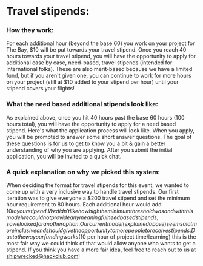 # Travel stipends:

### How they work:

For each additional hour (beyond the base 60\) you work on your project for The Bay, $10 will be put towards your travel stipend. Once you reach 40 hours towards your travel stipend, you will have the opportunity to apply for additional case by case, need-based, travel stipends (intended for international folks). These are also merit-based because we have a limited fund, but if you aren't given one, you can continue to work for more hours on your project (still at $10 added to your stipend per hour) until your stipend covers your flights\!

### What the need based additional stipends look like:

As explained above, once you hit 40 hours past the base 60 hours (100 hours total), you will have the opportunity to apply for a need based stipend. Here's what the application process will look like. When you apply, you will be prompted to answer some short answer questions. The goal of these questions is for us to get to know you a bit & gain a better understanding of why you are applying. After you submit the initial application, you will be invited to a quick chat. 

### A quick explanation on why we picked this system:

When deciding the format for travel stipends for this event, we wanted to come up with a very inclusive way to handle travel stipends. Our first iteration was to give everyone a $200 travel stipend and set the minimum hour requirement to 80 hours. Each additional hour would add $10 to your stipend. We didn't like how high the minimum threshold was and with this model we could not provide any meaningful need based stipends, so we looked for another option. Our current model (explained above) seems a lot more inclusive and should give the opportunity to more people to receive stipends. Due to the way our funding works ($10 per hour of project time/learning) this is the most fair way we could think of that would allow anyone who wants to get a stipend. If you think you have a more fair idea, feel free to reach out to us at shipwrecked@hackclub.com\!
